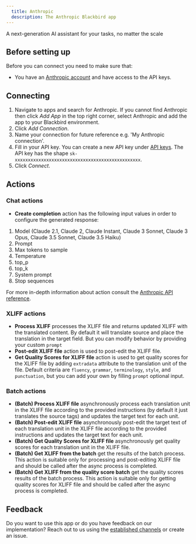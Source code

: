 ```yaml
---
  title: Anthropic
  description: The Anthropic Blackbird app
---
```


<LinkCard title="View on Github" target="_blank" href="https://github.com/bb-io/Anthropic" icon="github" />

A next-generation AI assistant for your tasks, no matter the scale

## Before setting up

Before you can connect you need to make sure that:

- You have an [Anthropic account](https://console.anthropic.com) and have access to the API keys.

## Connecting

1. Navigate to apps and search for Anthropic. If you cannot find Anthropic then click _Add App_ in the top right corner, select Anthropic and add the app to your Blackbird environment.
2. Click _Add Connection_.
3. Name your connection for future reference e.g. 'My Anthropic connection'.
4. Fill in your API key. You can create a new API key under [API keys](https://console.anthropic.com/account/keys). The API key has the shape `sk-xxxxxxxxxxxxxxxxxxxxxxxxxxxxxxxxxxxxxxxxxxxxxxxx`.
5. Click _Connect_.

## Actions

### Chat actions

- **Create completion** action has the following input values in order to configure the generated response:
1. Model (Claude 2.1, Claude 2, Claude Instant, Claude 3 Sonnet, Claude 3 Opus, Claude 3.5 Sonnet, Claude 3.5 Haiku)
2. Prompt
3. Max tokens to sample
4. Temperature
5. top_p
6. top_k
7. System prompt 
8. Stop sequences

For more in-depth information about action consult the [Anthropic API reference](https://docs.anthropic.com/claude/docs).

### XLIFF actions

- **Process XLIFF** processes the XLIFF file and returns updated XLIFF with the translated content. By default it will translate source and place the translation in the target field. But you can modify behavior by providing your custom `prompt`
- **Post-edit XLIFF file** action is used to post-edit the XLIFF file.
- **Get Quality Scores for XLIFF file** action is used to get quality scores for the XLIFF file by adding `extradata` attribute to the translation unit of the file. Default criteria are `fluency`, `grammar`, `terminology`, `style`, and `punctuation`, but you can add your own by filling `prompt` optional input.

### Batch actions

- **(Batch) Process XLIFF file** asynchronously process each translation unit in the XLIFF file according to the provided instructions (by default it just translates the source tags) and updates the target text for each unit.
- **(Batch) Post-edit XLIFF file** asynchronously post-edit the target text of each translation unit in the XLIFF file according to the provided instructions and updates the target text for each unit. 
- **(Batch) Get Quality Scores for XLIFF file** asynchronously get quality scores for each translation unit in the XLIFF file.
- **(Batch) Get XLIFF from the batch** get the results of the batch process. This action is suitable only for processing and post-editing XLIFF file and should be called after the async process is completed.
- **(Batch) Get XLIFF from the quality score batch** get the quality scores results of the batch process. This action is suitable only for getting quality scores for XLIFF file and should be called after the async process is completed.

## Feedback

Do you want to use this app or do you have feedback on our implementation? Reach out to us using the [established channels](https://www.blackbird.io/) or create an issue.

